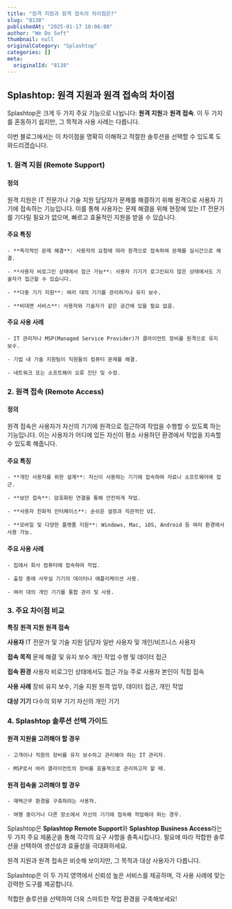 ```yaml
---
title: "원격 지원과 원격 접속의 차이점은?"
slug: "8138"
publishedAt: "2025-01-17 18:06:08"
author: "We Do Soft"
thumbnail: null
originalCategory: "Splashtop"
categories: []
meta:
  originalId: "8138"
---
```


## Splashtop: 원격 지원과 원격 접속의 차이점

Splashtop은 크게 두 가지 주요 기능으로 나뉩니다: **원격 지원**과 **원격 접속**. 이 두 가지를 혼동하기 쉽지만, 그 목적과 사용 사례는 다릅니다.

이번 블로그에서는 이 차이점을 명확히 이해하고 적절한 솔루션을 선택할 수 있도록 도와드리겠습니다.

### 1. 원격 지원 (Remote Support)

#### 정의

원격 지원은 IT 전문가나 기술 지원 담당자가 문제를 해결하기 위해 원격으로 사용자 기기에 접속하는 기능입니다. 이를 통해 사용자는 문제 해결을 위해 현장에 있는 IT 전문가를 기다릴 필요가 없으며, 빠르고 효율적인 지원을 받을 수 있습니다.

#### 주요 특징

 	- **즉각적인 문제 해결**: 사용자의 요청에 따라 원격으로 접속하여 문제를 실시간으로 해결.

 	- **사용자 비로그인 상태에서 접근 가능**: 사용자 기기가 로그인되지 않은 상태에서도 기술자가 접근할 수 있습니다.

 	- **다중 기기 지원**: 여러 대의 기기를 관리하거나 유지 보수.

 	- **비대면 서비스**: 사용자와 기술자가 같은 공간에 있을 필요 없음.

#### 주요 사용 사례

 	- IT 관리자나 MSP(Managed Service Provider)가 클라이언트 장비를 원격으로 유지 보수.

 	- 기업 내 기술 지원팀이 직원들의 컴퓨터 문제를 해결.

 	- 네트워크 또는 소프트웨어 오류 진단 및 수정.

### 2. 원격 접속 (Remote Access)

#### 정의

원격 접속은 사용자가 자신의 기기에 원격으로 접근하여 작업을 수행할 수 있도록 하는 기능입니다. 이는 사용자가 어디에 있든 자신이 평소 사용하던 환경에서 작업을 지속할 수 있도록 해줍니다.

#### 주요 특징

 	- **개인 사용자를 위한 설계**: 자신이 사용하는 기기에 접속하여 자료나 소프트웨어에 접근.

 	- **보안 접속**: 암호화된 연결을 통해 안전하게 작업.

 	- **사용자 친화적 인터페이스**: 손쉬운 설정과 직관적인 UI.

 	- **모바일 및 다양한 플랫폼 지원**: Windows, Mac, iOS, Android 등 여러 환경에서 사용 가능.

#### 주요 사용 사례

 	- 집에서 회사 컴퓨터에 접속하여 작업.

 	- 출장 중에 사무실 기기의 데이터나 애플리케이션 사용.

 	- 여러 대의 개인 기기를 통합 관리 및 사용.

### 3. 주요 차이점 비교

**특징**
**원격 지원**
**원격 접속**

**사용자**
IT 전문가 및 기술 지원 담당자
일반 사용자 및 개인/비즈니스 사용자

**접속 목적**
문제 해결 및 유지 보수
개인 작업 수행 및 데이터 접근

**접속 환경**
사용자 비로그인 상태에서도 접근 가능
주로 사용자 본인이 직접 접속

**사용 사례**
장비 유지 보수, 기술 지원
원격 업무, 데이터 접근, 개인 작업

**대상 기기**
다수의 외부 기기
자신의 개인 기기

### 4. Splashtop 솔루션 선택 가이드

#### 원격 지원을 고려해야 할 경우

 	- 고객이나 직원의 장비를 유지 보수하고 관리해야 하는 IT 관리자.

 	- MSP로서 여러 클라이언트의 장비를 효율적으로 관리하고자 할 때.

#### 원격 접속을 고려해야 할 경우

 	- 재택근무 환경을 구축하려는 사용자.

 	- 여행 중이거나 다른 장소에서 자신의 기기에 접속해 작업해야 하는 경우.

Splashtop은 **Splashtop Remote Support**와 **Splashtop Business Access**라는 두 가지 주요 제품군을 통해 각각의 요구 사항을 충족시킵니다. 필요에 따라 적합한 솔루션을 선택하여 생산성과 효율성을 극대화하세요.

원격 지원과 원격 접속은 비슷해 보이지만, 그 목적과 대상 사용자가 다릅니다.

Splashtop은 이 두 가지 영역에서 신뢰성 높은 서비스를 제공하며, 각 사용 사례에 맞는 강력한 도구를 제공합니다.

적합한 솔루션을 선택하여 더욱 스마트한 작업 환경을 구축해보세요!
